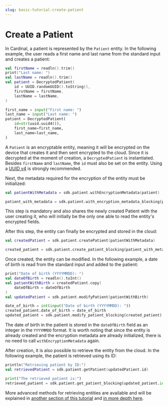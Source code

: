 ```yaml
---
slug: basic-tutorial-create-patient
---
```



# Create a Patient

In Cardinal, a patient is represented by the `Patient` entity. In the following example, the user reads a first name and
last name from the standard input and creates a patient:

<LanguageTabs>
<TabItem value="kotlin">

```kotlin
val firstName = readln().trim()
print("Last name: ")
val lastName = readln().trim()
val patient = DecryptedPatient(
	id = UUID.randomUUID().toString(),
	firstName = firstName,
	lastName = lastName,
)
```

</TabItem>
<TabItem value="python">

```python
first_name = input("First name: ")
last_name = input("Last name: ")
patient = DecryptedPatient(
	id=str(uuid.uuid4()),
	first_name=first_name,
	last_name=last_name,
)
```

</TabItem>
</LanguageTabs>

A `Patient` is an encryptable entity, meaning it will be encrypted on the device that creates it and then sent
encrypted to the cloud. Since it is decrypted at the moment of creation, a `DecryptedPatient` is instantiated. Besides
`firstName` and `lastName`, the `id` must also be set on the entity. Using a
[UUID v4](https://en.wikipedia.org/wiki/Universally_unique_identifier) is strongly recommended.

Next, the metadata required for the encryption of the entity must be initialized:

<LanguageTabs>
<TabItem value="kotlin">

```kotlin
val patientWithMetadata = sdk.patient.withEncryptionMetadata(patient)
```

</TabItem>
<TabItem value="python">

```python
patient_with_metadata = sdk.patient.with_encryption_metadata_blocking(patient)
```

</TabItem>
</LanguageTabs>

This step is mandatory and also shares the newly created Patient with the user creating it, who will initially be the only
one able to read the entity's encrypted fields.

After this step, the entity can finally be encrypted and stored in the cloud:

<LanguageTabs>
<TabItem value="kotlin">

```kotlin
val createdPatient = sdk.patient.createPatient(patientWithMetadata)
```

</TabItem>
<TabItem value="python">

```python
created_patient = sdk.patient.create_patient_blocking(patient_with_metadata)
```

</TabItem>
</LanguageTabs>

Once created, the entity can be modified. In the following example, a date of birth is read from the standard input
and added to the patient:

<LanguageTabs>
<TabItem value="kotlin">

```kotlin
print("Date of birth (YYYYMMDD): ")
val dateOfBirth = readln().toInt()
val patientWithBirth = createdPatient.copy(
	dateOfBirth = dateOfBirth
)
val updatedPatient = sdk.patient.modifyPatient(patientWithBirth)
```

</TabItem>
<TabItem value="python">

```python
date_of_birth = int(input("Date of birth (YYYYMMDD): "))
created_patient.date_of_birth = date_of_birth
updated_patient = sdk.patient.modify_patient_blocking(created_patient)
```

</TabItem>
</LanguageTabs>

The date of birth in the patient is stored in the `dateOfBirth` field as an integer in the `YYYYMMDD` format. It is worth
noting that since the entity is already created and the encryption metadata are already initialized, there is no need
to call `withEncryptionMetadata` again.

After creation, it is also possible to retrieve the entity from the cloud. In the following example, the patient
is retrieved using its ID:

<LanguageTabs>
<TabItem value="kotlin">

```kotlin
println("Retrieving patient by ID:")
val retrievedPatient = sdk.patient.getPatient(updatedPatient.id)
```

</TabItem>
<TabItem value="python">

```python
print("The retrieved patient is:")
retrieved_patient = sdk.patient.get_patient_blocking(updated_patient.id)
```

</TabItem>
</LanguageTabs>

More advanced methods for retrieving entities are available and will be explained in
[another section of this tutorial](/nsdk/tutorial/basic/modules/basic-tutorial-search-data) and [in more depth here](/nsdk/how-to/querying-data).
